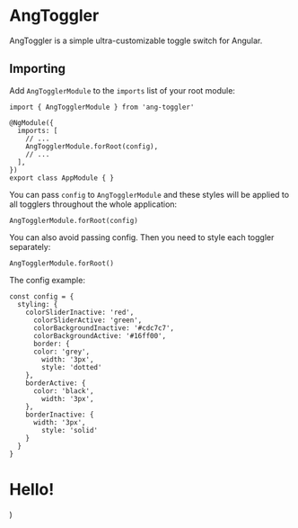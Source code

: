 # AngToggler
AngToggler is a simple ultra-customizable toggle switch for Angular.

## Importing
Add `AngTogglerModule` to the `imports` list of your root module:

```
import { AngTogglerModule } from 'ang-toggler'

@NgModule({
  imports: [
    // ...
    AngTogglerModule.forRoot(config),
    // ...
  ],
})
export class AppModule { }
```

You can pass `config` to `AngTogglerModule` and these styles
will be applied to all togglers throughout the whole application:
```
AngTogglerModule.forRoot(config)
```

You can also avoid passing config. Then you need to style each toggler separately:
```
AngTogglerModule.forRoot()
```

The config example:
```
const config = {
  styling: {
    colorSliderInactive: 'red',
      colorSliderActive: 'green',
      colorBackgroundInactive: '#cdc7c7',
      colorBackgroundActive: '#16ff00',
      border: {
      color: 'grey',
        width: '3px',
        style: 'dotted'
    },
    borderActive: {
      color: 'black',
        width: '3px',
    },
    borderInactive: {
      width: '3px',
        style: 'solid'
    }
  }
}
```

<Meta title="Documentation/Introduction" />

  <h1>Hello!</h1>
)
